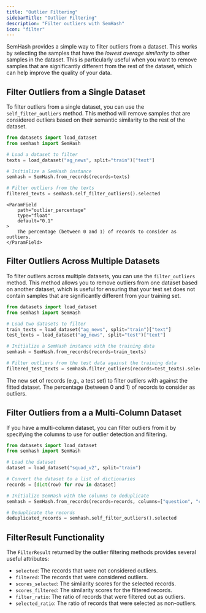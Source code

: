 ```yaml
---
title: "Outlier Filtering"
sidebarTitle: "Outlier Filtering"
description: "Filter outliers with SemHash"
icon: "filter"
---
```


SemHash provides a simple way to filter outliers from a dataset.
This works by selecting the samples that have the *lowest average similarity* to other samples in the dataset.
This is particularly useful when you want to remove samples that are significantly different from the rest of the dataset, which can help improve the quality of your data.

## Filter Outliers from a Single Dataset
To filter outliers from a single dataset, you can use the `self_filter_outliers` method. This method will remove samples that are considered outliers based on their semantic similarity to the rest of the dataset.

```python
from datasets import load_dataset
from semhash import SemHash

# Load a dataset to filter
texts = load_dataset("ag_news", split="train")["text"]

# Initialize a SemHash instance
semhash = SemHash.from_records(records=texts)

# Filter outliers from the texts
filtered_texts = semhash.self_filter_outliers().selected
```
<Accordion title="Parameters">

    <ParamField
        path="outlier_percentage"
        type="float"
        default="0.1"
    >
        The percentage (between 0 and 1) of records to consider as outliers.
    </ParamField>   
</Accordion>

## Filter Outliers Across Multiple Datasets
To filter outliers across multiple datasets, you can use the `filter_outliers` method. This method allows you to remove outliers from one dataset based on another dataset, which is useful for ensuring that your test set does not contain samples that are significantly different from your training set.

```python
from datasets import load_dataset
from semhash import SemHash

# Load two datasets to filter
train_texts = load_dataset("ag_news", split="train")["text"]
test_texts = load_dataset("ag_news", split="test")["text"]

# Initialize a SemHash instance with the training data
semhash = SemHash.from_records(records=train_texts)

# Filter outliers from the test data against the training data
filtered_test_texts = semhash.filter_outliers(records=test_texts).selected
```
<Accordion title="Parameters">
    <ParamField
        path="records"
        type="Sequence[Record]"
    >
        The new set of records (e.g., a test set) to filter outliers with against the fitted dataset.
    </ParamField>
    <ParamField
        path="outlier_percentage"
        type="float"
        default="0.1"
    >
        The percentage (between 0 and 1) of records to consider as outliers.
    </ParamField>
</Accordion>

## Filter Outliers from a a Multi-Column Dataset

If you have a multi-column dataset, you can filter outliers from it by specifying the columns to use for outlier detection and filtering.

```python
from datasets import load_dataset
from semhash import SemHash

# Load the dataset
dataset = load_dataset("squad_v2", split="train")

# Convert the dataset to a list of dictionaries
records = [dict(row) for row in dataset]

# Initialize SemHash with the columns to deduplicate
semhash = SemHash.from_records(records=records, columns=["question", "context"])

# Deduplicate the records
deduplicated_records = semhash.self_filter_outliers().selected
```

## FilterResult Functionality

The `FilterResult` returned by the outlier filtering methods provides several useful attributes:
- `selected`: The records that were not considered outliers.
- `filtered`: The records that were considered outliers.
- `scores_selected`: The similarity scores for the selected records.
- `scores_filtered`: The similarity scores for the filtered records.
- `filter_ratio`: The ratio of records that were filtered out as outliers.
- `selected_ratio`: The ratio of records that were selected as non-outliers.


